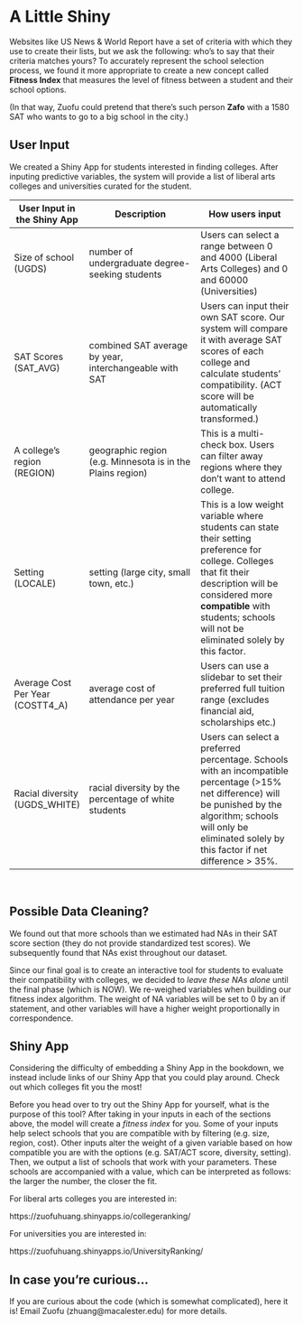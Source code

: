# A Little Shiny

Websites like US News & World Report have a set of criteria with which they use to create their lists, but we ask the following: who's to say that their criteria matches yours? To accurately represent the school selection process, we found it more appropriate to create a new concept called **Fitness Index** that measures the level of fitness between a student and their school options.

(In that way, Zuofu could pretend that there's such person **Zafo** with a 1580 SAT who wants to go to a big school in the city.)

## User Input

We created a Shiny App for students interested in finding colleges. After inputing predictive variables, the system will provide a list of liberal arts colleges and universities curated for the student.


User Input in the Shiny App       | Description                                             | How users input
----------------------------------| --------------------------------------------------------|--------------------------------------------------
Size of school (UGDS)             | number of undergraduate degree-seeking students         | Users can select a range between 0 and 4000 (Liberal Arts Colleges) and 0 and 60000 (Universities)
SAT Scores (SAT_AVG)              | combined SAT average by year, interchangeable with SAT  | Users can input their own SAT score. Our system will compare it with average SAT scores of each college and calculate students' compatibility. (ACT score will be automatically transformed.)
A college's region (REGION)       | geographic region (e.g. Minnesota is in the Plains region)    | This is a multi-check box. Users can filter away regions where they don't want to attend college.
Setting (LOCALE)                  | setting (large city, small town, etc.)                  | This is a low weight variable where students can state their setting preference for college. Colleges that fit their description will be considered more **compatible** with students; schools will not be eliminated solely by this factor.
Average Cost Per Year (COSTT4_A)  | average cost of attendance per year                     | Users can use a slidebar to set their preferred full tuition range (excludes financial aid, scholarships etc.)
Racial diversity (UGDS_WHITE)     | racial diversity by the percentage of white students    | Users can select a preferred percentage. Schools with an incompatible percentage (>15% net difference) will be punished by the algorithm; schools will only be eliminated solely by this factor if net difference > 35%.

&nbsp;


## Possible Data Cleaning?

We found out that more schools than we estimated had NAs in their SAT score section (they do not provide standardized test scores). We subsequently found that NAs exist throughout our dataset. 

Since our final goal is to create an interactive tool for students to evaluate their compatibility with colleges, we decided to *leave these NAs alone* until the final phase (which is NOW).  We re-weighed variables when building our fitness index algorithm. The weight of NA variables will be set to $0$ by an if statement, and other variables will have a higher weight proportionally in correspondence.

## Shiny App

Considering the difficulty of embedding a Shiny App in the bookdown, we instead include links of our Shiny App that you could play around. Check out which colleges fit you the most!

Before you head over to try out the Shiny App for yourself, what is the purpose of this tool? After taking in your inputs in each of the sections above, the model will create a *fitness index* for you. Some of your inputs help select schools that you are compatible with by filtering (e.g. size, region, cost). Other inputs alter the weight of a given variable based on how compatible you are with the options (e.g. SAT/ACT score, diversity, setting). Then, we output a list of schools that work with your parameters. These schools are accompanied with a value, which can be interpreted as follows: the larger the number, the closer the fit.

For liberal arts colleges you are interested in:

https://zuofuhuang.shinyapps.io/collegeranking/

For universities you are interested in:

https://zuofuhuang.shinyapps.io/UniversityRanking/

## In case you’re curious...

If you are curious about the code (which is somewhat complicated), here it is! Email Zuofu (zhuang@macalester.edu) for more details.

